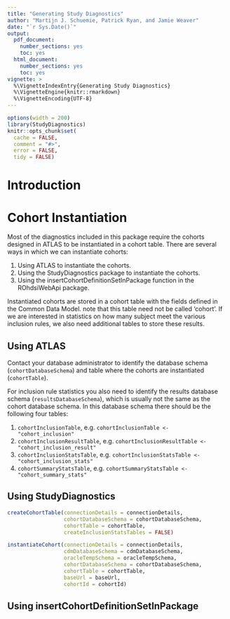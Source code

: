 ```yaml
---
title: "Generating Study Diagnostics"
author: "Martijn J. Schuemie, Patrick Ryan, and Jamie Weaver"
date: "`r Sys.Date()`"
output:
  pdf_document:
    number_sections: yes
    toc: yes
  html_document:
    number_sections: yes
    toc: yes
vignette: >
  %\VignetteIndexEntry{Generating Study Diagnostics}
  %\VignetteEngine{knitr::rmarkdown}
  %\VignetteEncoding{UTF-8}
---
```


```r
options(width = 200)
library(StudyDiagnostics)
knitr::opts_chunk$set(
  cache = FALSE,
  comment = "#>",
  error = FALSE,
  tidy = FALSE)
```
# Introduction

# Cohort Instantiation

Most of the diagnostics included in this package require the cohorts designed in ATLAS to be instantiated in a cohort table. There are several ways in which we can instantiate cohorts:

1. Using ATLAS to instantiate the cohorts. 
2. Using the StudyDiagnostics package to instantiate the cohorts.
3. Using the insertCohortDefinitionSetInPackage function in the ROhdsiWebApi package.

Instantiated cohorts are stored in a cohort table with the fields defined in the Common Data Model. note that this table need not be called 'cohort'. If we are interested in statistics on how many subject meet the various inclusion rules, we also need additional tables to store these results.

## Using ATLAS

Contact your database administrator to identify the database schema (`cohortDatabaseSchema`) and table where the cohorts are instantiated (`cohortTable`). 

For inclusion rule statistics you also need to identify the results database schema (`resultsDatabaseSchema`), which is usually not the same as the cohort database schema. In this database schema there should be the following four tables:

1. `cohortInclusionTable`, e.g. `cohortInclusionTable <- "cohort_inclusion"`
2. `cohortInclusionResultTable`, e.g. `cohortInclusionResultTable <- "cohort_inclusion_result"`
3. `cohortInclusionStatsTable`, e.g. `cohortInclusionStatsTable <- "cohort_inclusion_stats"`
4. `cohortSummaryStatsTable`, e.g. `cohortSummaryStatsTable <- "cohort_summary_stats"`

## Using StudyDiagnostics

```r
createCohortTable(connectionDetails = connectionDetails,
                  cohortDatabaseSchema = cohortDatabaseSchema,
                  cohortTable = cohortTable,
                  createInclusionStatsTables = FALSE)
```

```r
instantiateCohort(connectionDetails = connectionDetails,
                  cdmDatabaseSchema = cdmDatabaseSchema,
                  oracleTempSchema = oracleTempSchema,
                  cohortDatabaseSchema = cohortDatabaseSchema,
                  cohortTable = cohortTable,
                  baseUrl = baseUrl,
                  cohortId = cohortId)
```

## Using insertCohortDefinitionSetInPackage

